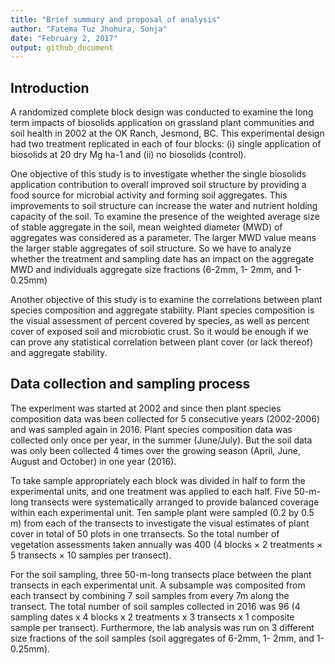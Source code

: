 ```yaml
---
title: "Brief summary and proposal of analysis"
author: "Fatema Tuz Jhohura, Sonja"
date: "February 2, 2017"
output: github_document
---
```


## Introduction

A randomized complete block design was conducted to examine the long term impacts of biosolids application on grassland plant communities and soil health in 2002 at the OK Ranch, Jesmond, BC. This experimental design had two treatment replicated in each of four blocks: (i) single application of biosolids at 20 dry Mg ha-1 and (ii) no biosolids (control). 

One objective of this study is to investigate whether the single biosolids application contribution to overall improved soil structure by providing a food source for microbial activity and forming soil aggregates. This improvements to soil structure can increase the water and nutrient holding capacity of the soil. To examine the presence of the weighted average size of stable aggregate in the soil, mean weighted diameter (MWD) of aggregates was considered as a parameter. The larger MWD value means the larger stable aggregates of soil structure. So we have to analyze whether the treatment and sampling date has an impact on the aggregate MWD and individuals aggregate size fractions (6-2mm, 1- 2mm, and 1-0.25mm)

Another objective of this study is to examine the correlations between plant species composition and aggregate stability. Plant species composition is the visual assessment of percent covered by species, as well as percent cover of exposed soil and microbiotic crust. So it would be enough if we can prove any statistical correlation between plant cover (or lack thereof) and aggregate stability.


## Data collection and sampling process

The experiment was started at 2002 and since then plant species composition data was been collected for 5 consecutive years (2002-2006) and was sampled again in 2016. Plant species composition data was collected only once per year, in the summer (June/July). But the soil data was only been collected 4 times over the growing season (April, June, August and October) in one year (2016).

To take sample appropriately each block was divided in half to form the experimental units, and one treatment was applied to each half. Five 50-m-long transects were systematically arranged to provide balanced coverage within each experimental unit. Ten sample plant were sampled (0.2 by 0.5 m) from each of the transects to investigate the visual estimates of plant cover in total of 50 plots in one trransects. So the total number of vegetation assessments taken annually was 400 (4 blocks × 2 treatments × 5 transects × 10 samples per transect).

For the soil sampling, three 50-m-long transects place between the plant transects in each experimental unit. A subsample was composited from each transect by combining 7 soil samples from every 7m along the transect. The total number of soil samples collected in 2016 was 96 (4 sampling dates x 4 blocks x 2 treatments x 3 transects x 1 composite sample per transect). Furthermore, the lab analysis was run on 3 different size fractions of the soil samples (soil aggregates of 6-2mm, 1- 2mm, and 1-0.25mm). 